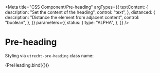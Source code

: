 <!-- @license CC0-1.0 -->


<Meta
  title="CSS Component/Pre-heading"
  argTypes={{
    textContent: {
      description: "Set the content of the heading",
      control: "text",
    },
    distanced: {
      description: "Distance the element from adjacent content",
      control: "boolean",
    },
  }}
  parameters={{
    status: {
      type: "ALPHA",
    },
  }}
/>

# Pre-heading

Styling via `utrecht-pre-heading` class name:

<Canvas>
  <Story
    name="Pre-heading"
    args={{
      ...defaultArgs,
      textContent: "The Quick Brown Fox Jumps Over The Lazy Dog",
    }}
  >
    {PreHeading.bind({})}
  </Story>
</Canvas>

<ArgsTable story="Pre-heading" />

